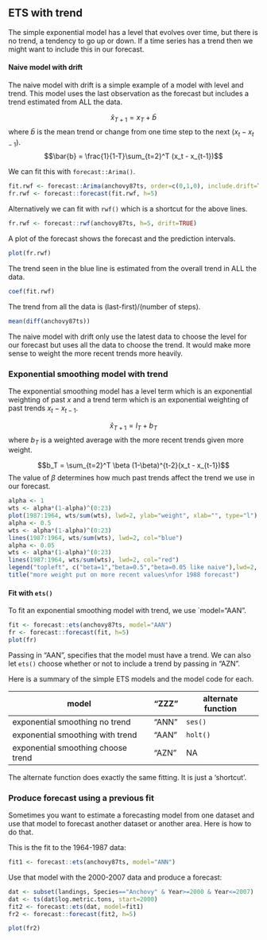 ## ETS with trend

The simple exponential model has a level that evolves over time, but there is no trend, a tendency to go up or down.  If a time series has a trend then we might want to include this in our forecast.

#### Naive model with drift {-}

The naive model with drift is a simple example of a model with level and trend.  This model uses the last observation as the forecast but includes a trend estimated from ALL the data. 

$$\hat{x}_{T+1} = x_T + \bar{b}$$
where $\bar{b}$ is the mean trend or change from one time step to the next ($x_t-x_{t-1}$).
$$\bar{b} = \frac{1}{1-T}\sum_{t=2}^T (x_t - x_{t-1})$$

We can fit this with `forecast::Arima()`.

```r
fit.rwf <- forecast::Arima(anchovy87ts, order=c(0,1,0), include.drift=TRUE)
fr.rwf <- forecast::forecast(fit.rwf, h=5)
```

Alternatively we can fit with `rwf()` which is a shortcut for the above lines.

```r
fr.rwf <- forecast::rwf(anchovy87ts, h=5, drift=TRUE)
```

A plot of the forecast shows the forecast and the prediction intervals.

```r
plot(fr.rwf)
```

The trend seen in the blue line is estimated from the overall trend in ALL the data.

```r
coef(fit.rwf)
```

The trend from all the data is (last-first)/(number of steps).

```r
mean(diff(anchovy87ts))
```

The naive model with drift only use the latest data to choose the level for our forecast but uses all the data to choose the trend.  It would make more sense to weight the more recent trends more heavily.  


### Exponential smoothing model with trend

The exponential smoothing model has a level term which is an exponential weighting of past $x$ and a trend term  which is an exponential weighting of past trends $x_t - x_{t-1}$.

$$\hat{x}_{T+1} = l_T + b_T$$
where $b_T$ is a weighted average with the more recent trends given more weight.

$$b_T = \sum_{t=2}^T \beta (1-\beta)^{t-2}(x_t - x_{t-1})$$
The value of $\beta$ determines how much past trends affect the trend we use in our forecast. 

```r
alpha <- 1
wts <- alpha*(1-alpha)^(0:23)
plot(1987:1964, wts/sum(wts), lwd=2, ylab="weight", xlab="", type="l")
alpha <- 0.5
wts <- alpha*(1-alpha)^(0:23)
lines(1987:1964, wts/sum(wts), lwd=2, col="blue")
alpha <- 0.05
wts <- alpha*(1-alpha)^(0:23)
lines(1987:1964, wts/sum(wts), lwd=2, col="red")
legend("topleft", c("beta=1","beta=0.5","beta=0.05 like naive"),lwd=2, col=c("black","blue","red"))
title("more weight put on more recent values\nfor 1988 forecast")
```

#### Fit with `ets()` {-}

To fit an exponential smoothing model with trend, we use `model="AAN".

```r
fit <- forecast::ets(anchovy87ts, model="AAN")
fr <- forecast::forecast(fit, h=5)
plot(fr)
```

Passing in "AAN", specifies that the model must have a trend. We can also let `ets()` choose whether or not to include a trend by passing in "AZN".

Here is a summary of the simple ETS models and the model code for each.

model  | "ZZZ" | alternate function |
------------- | ------------- | --------- |
exponential smoothing no trend | "ANN" | `ses()` |
exponential smoothing with trend  | "AAN" | `holt()` |
exponential smoothing choose trend  | "AZN" | NA |

The alternate function does exactly the same fitting.  It is just a 'shortcut'.  


### Produce forecast using a previous fit

Sometimes you want to estimate a forecasting model from one dataset and use that model to forecast another dataset or another area.  Here is how to do that.

This is the fit to the 1964-1987 data:

```r
fit1 <- forecast::ets(anchovy87ts, model="ANN")
```

Use that model with the 2000-2007 data and produce a forecast:

```r
dat <- subset(landings, Species=="Anchovy" & Year>=2000 & Year<=2007)
dat <- ts(dat$log.metric.tons, start=2000)
fit2 <- forecast::ets(dat, model=fit1)
fr2 <- forecast::forecast(fit2, h=5)
```

```r
plot(fr2)
```


